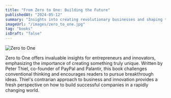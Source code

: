 ```yaml
---
title: "From Zero to One: Building the Future"
publishedAt: "2024-05-12"
summary: "Insights into creating revolutionary businesses and shaping the future."
imageUrl: "/images/zero_to_one.jpg"
tag: "books"
isDraft: "false"
---
```


![Zero to One](/images/zero_to_one.jpg)

Zero to One offers invaluable insights for entrepreneurs and innovators, emphasizing the importance of creating something truly unique. Written by Peter Thiel, co-founder of PayPal and Palantir, this book challenges conventional thinking and encourages readers to pursue breakthrough ideas. Thiel's contrarian approach to business and innovation provides a fresh perspective on how to build successful companies in a rapidly changing world.
